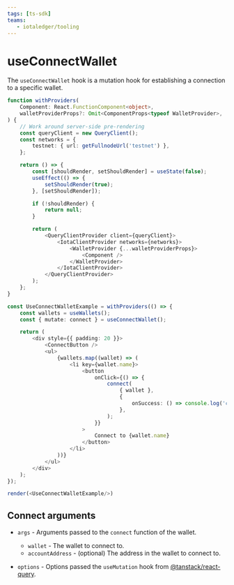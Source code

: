 ```yaml
---
tags: [ts-sdk]
teams:
   - iotaledger/tooling
---
```

# useConnectWallet

The `useConnectWallet` hook is a mutation hook for establishing a connection to a specific wallet.

```ts live noInline
function withProviders(
    Component: React.FunctionComponent<object>,
    walletProviderProps?: Omit<ComponentProps<typeof WalletProvider>, 'children'>,
) {
    // Work around server-side pre-rendering
    const queryClient = new QueryClient();
    const networks = {
        testnet: { url: getFullnodeUrl('testnet') },
    };

    return () => {
        const [shouldRender, setShouldRender] = useState(false);
        useEffect(() => {
            setShouldRender(true);
        }, [setShouldRender]);

        if (!shouldRender) {
            return null;
        }

        return (
            <QueryClientProvider client={queryClient}>
                <IotaClientProvider networks={networks}>
                    <WalletProvider {...walletProviderProps}>
                        <Component />
                    </WalletProvider>
                </IotaClientProvider>
            </QueryClientProvider>
        );
    };
}

const UseConnectWalletExample = withProviders(() => {
    const wallets = useWallets();
    const { mutate: connect } = useConnectWallet();

    return (
        <div style={{ padding: 20 }}>
            <ConnectButton />
            <ul>
                {wallets.map((wallet) => (
                    <li key={wallet.name}>
                        <button
                            onClick={() => {
                                connect(
                                    { wallet },
                                    {
                                        onSuccess: () => console.log('connected'),
                                    },
                                );
                            }}
                        >
                            Connect to {wallet.name}
                        </button>
                    </li>
                ))}
            </ul>
        </div>
    );
});

render(<UseConnectWalletExample/>)
```

## Connect arguments

-   `args` - Arguments passed to the `connect` function of the wallet.

    -   `wallet` - The wallet to connect to.
    -   `accountAddress` - (optional) The address in the wallet to connect to.

-   `options` - Options passed the `useMutation` hook from
    [@tanstack/react-query](https://tanstack.com/query/latest/docs/react/guides/mutations).
